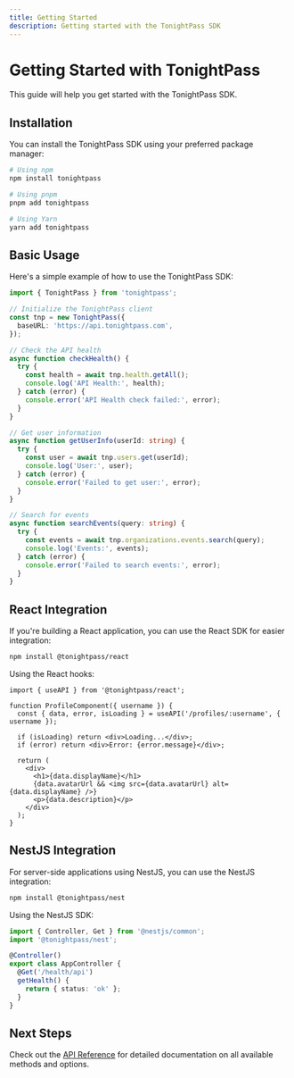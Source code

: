 ```yaml
---
title: Getting Started
description: Getting started with the TonightPass SDK
---
```


# Getting Started with TonightPass

This guide will help you get started with the TonightPass SDK.

## Installation

You can install the TonightPass SDK using your preferred package manager:

```bash
# Using npm
npm install tonightpass

# Using pnpm
pnpm add tonightpass

# Using Yarn
yarn add tonightpass
```

## Basic Usage

Here's a simple example of how to use the TonightPass SDK:

```typescript
import { TonightPass } from 'tonightpass';

// Initialize the TonightPass client
const tnp = new TonightPass({
  baseURL: 'https://api.tonightpass.com',
});

// Check the API health
async function checkHealth() {
  try {
    const health = await tnp.health.getAll();
    console.log('API Health:', health);
  } catch (error) {
    console.error('API Health check failed:', error);
  }
}

// Get user information
async function getUserInfo(userId: string) {
  try {
    const user = await tnp.users.get(userId);
    console.log('User:', user);
  } catch (error) {
    console.error('Failed to get user:', error);
  }
}

// Search for events
async function searchEvents(query: string) {
  try {
    const events = await tnp.organizations.events.search(query);
    console.log('Events:', events);
  } catch (error) {
    console.error('Failed to search events:', error);
  }
}
```

## React Integration

If you're building a React application, you can use the React SDK for easier integration:

```bash
npm install @tonightpass/react
```

Using the React hooks:

```tsx
import { useAPI } from '@tonightpass/react';

function ProfileComponent({ username }) {
  const { data, error, isLoading } = useAPI('/profiles/:username', { username });

  if (isLoading) return <div>Loading...</div>;
  if (error) return <div>Error: {error.message}</div>;

  return (
    <div>
      <h1>{data.displayName}</h1>
      {data.avatarUrl && <img src={data.avatarUrl} alt={data.displayName} />}
      <p>{data.description}</p>
    </div>
  );
}
```

## NestJS Integration

For server-side applications using NestJS, you can use the NestJS integration:

```bash
npm install @tonightpass/nest
```

Using the NestJS SDK:

```typescript
import { Controller, Get } from '@nestjs/common';
import '@tonightpass/nest';

@Controller()
export class AppController {
  @Get('/health/api')
  getHealth() {
    return { status: 'ok' };
  }
}
```

## Next Steps

Check out the [API Reference](/api-reference) for detailed documentation on all available methods and options.